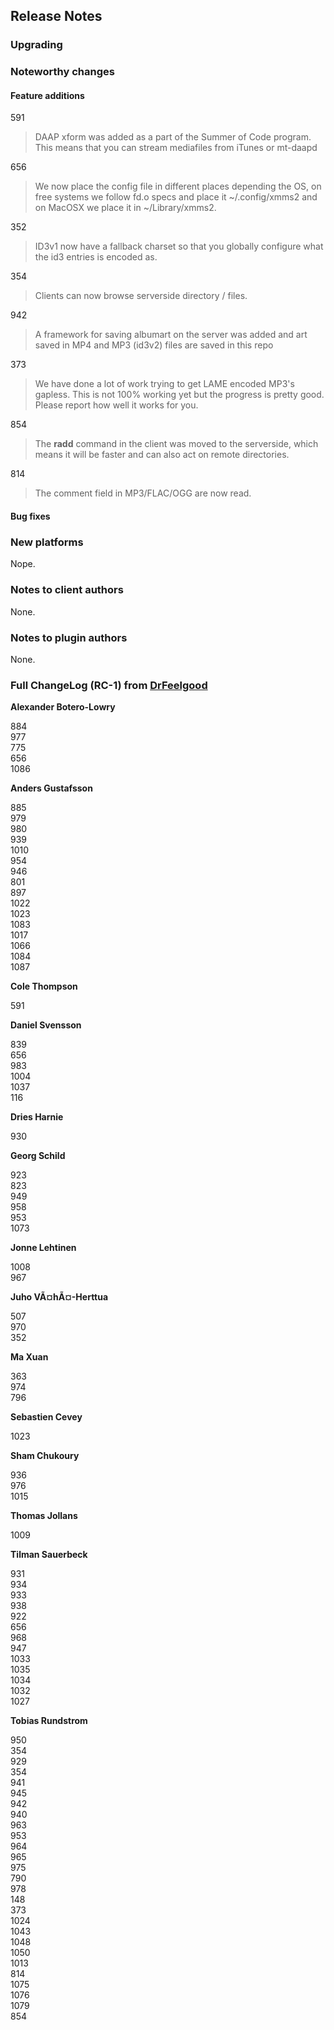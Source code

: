 == Release Notes ==


=== Upgrading ===

=== Noteworthy changes ===

==== Feature additions ====

;<mantis>591</mantis>
<blockquote>DAAP xform was added as a part of the Summer of Code program. This means that you can stream mediafiles from iTunes or mt-daapd</blockquote>
;<mantis>656</mantis>
<blockquote>We now place the config file in different places depending the OS, on free systems we follow fd.o specs and place it ~/.config/xmms2 and on MacOSX we place it in ~/Library/xmms2.</blockquote>
;<mantis>352</mantis>
<blockquote>ID3v1 now have a fallback charset so that you globally configure what the id3 entries is encoded as.</blockquote>
;<mantis>354</mantis>
<blockquote>Clients can now browse serverside directory / files.</blockquote>
;<mantis>942</mantis>
<blockquote>A framework for saving albumart on the server was added and art saved in MP4 and MP3 (id3v2) files are saved in this repo</blockquote>
;<mantis>373</mantis>
<blockquote>We have done a lot of work trying to get LAME encoded MP3's gapless. This is not 100% working yet but the progress is pretty good. Please report how well it works for you.</blockquote>
;<mantis>854</mantis>
<blockquote>The '''radd''' command in the client was moved to the serverside, which means it will be faster and can also act on remote directories.</blockquote>
;<mantis>814</mantis>
<blockquote>The comment field in MP3/FLAC/OGG are now read.</blockquote>

==== Bug fixes ====

=== New platforms ===

Nope.

=== Notes to client authors ===

None.

=== Notes to plugin authors ===

None.

=== Full ChangeLog (RC-1) from [[DrFeelgood]] ===

'''Alexander Botero-Lowry'''
;<mantis>884</mantis>
;<mantis>977</mantis>
;<mantis>775</mantis>
;<mantis>656</mantis>
;<mantis>1086</mantis>
'''Anders Gustafsson'''
;<mantis>885</mantis>
;<mantis>979</mantis>
;<mantis>980</mantis>
;<mantis>939</mantis>
;<mantis>1010</mantis>
;<mantis>954</mantis>
;<mantis>946</mantis>
;<mantis>801</mantis>
;<mantis>897</mantis>
;<mantis>1022</mantis>
;<mantis>1023</mantis>
;<mantis>1083</mantis>
;<mantis>1017</mantis>
;<mantis>1066</mantis>
;<mantis>1084</mantis>
;<mantis>1087</mantis>
'''Cole Thompson'''
;<mantis>591</mantis>
'''Daniel Svensson'''
;<mantis>839</mantis>
;<mantis>656</mantis>
;<mantis>983</mantis>
;<mantis>1004</mantis>
;<mantis>1037</mantis>
;<mantis>116</mantis>
'''Dries Harnie'''
;<mantis>930</mantis>
'''Georg Schild'''
;<mantis>923</mantis>
;<mantis>823</mantis>
;<mantis>949</mantis>
;<mantis>958</mantis>
;<mantis>953</mantis>
;<mantis>1073</mantis>
'''Jonne Lehtinen'''
;<mantis>1008</mantis>
;<mantis>967</mantis>
'''Juho VÃ¤hÃ¤-Herttua'''
;<mantis>507</mantis>
;<mantis>970</mantis>
;<mantis>352</mantis>
'''Ma Xuan'''
;<mantis>363</mantis>
;<mantis>974</mantis>
;<mantis>796</mantis>
'''Sebastien Cevey'''
;<mantis>1023</mantis>
'''Sham Chukoury'''
;<mantis>936</mantis>
;<mantis>976</mantis>
;<mantis>1015</mantis>
'''Thomas Jollans'''
;<mantis>1009</mantis>
'''Tilman Sauerbeck'''
;<mantis>931</mantis>
;<mantis>934</mantis>
;<mantis>933</mantis>
;<mantis>938</mantis>
;<mantis>922</mantis>
;<mantis>656</mantis>
;<mantis>968</mantis>
;<mantis>947</mantis>
;<mantis>1033</mantis>
;<mantis>1035</mantis>
;<mantis>1034</mantis>
;<mantis>1032</mantis>
;<mantis>1027</mantis>
'''Tobias Rundstrom'''
;<mantis>950</mantis>
;<mantis>354</mantis>
;<mantis>929</mantis>
;<mantis>354</mantis>
;<mantis>941</mantis>
;<mantis>945</mantis>
;<mantis>942</mantis>
;<mantis>940</mantis>
;<mantis>963</mantis>
;<mantis>953</mantis>
;<mantis>964</mantis>
;<mantis>965</mantis>
;<mantis>975</mantis>
;<mantis>790</mantis>
;<mantis>978</mantis>
;<mantis>148</mantis>
;<mantis>373</mantis>
;<mantis>1024</mantis>
;<mantis>1043</mantis>
;<mantis>1048</mantis>
;<mantis>1050</mantis>
;<mantis>1013</mantis>
;<mantis>814</mantis>
;<mantis>1075</mantis>
;<mantis>1076</mantis>
;<mantis>1079</mantis>
;<mantis>854</mantis>